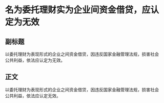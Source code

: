 # 名为委托理财实为企业间资金借贷，应认定为无效
## 副标题
以委托理财为表现形式的企业之间资金借贷，因违反国家金融管理法规，损害社会公共利益，依法应认定为无效。
## 正文
以委托理财为表现形式的企业之间资金借贷，因违反国家金融管理法规，损害社会公共利益，依法应认定无效。